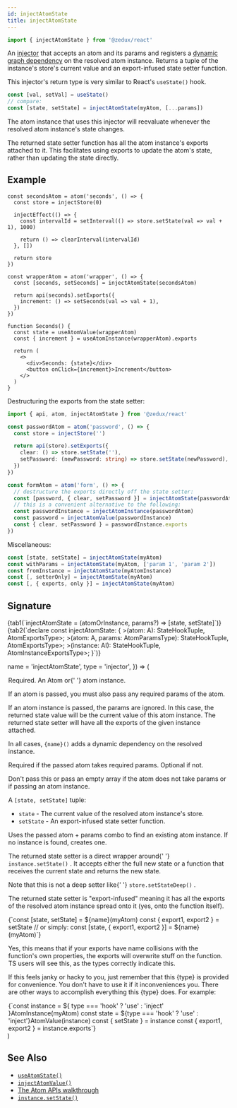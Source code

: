 ```yaml
---
id: injectAtomState
title: injectAtomState
---
```



```ts
import { injectAtomState } from '@zedux/react'
```

An [injector](../glossary#injector) that accepts an atom and its params and registers a [dynamic graph dependency](../glossary#dynamic-graph-dependency) on the resolved atom instance. Returns a tuple of the instance's store's current value and an export-infused state setter function.

This injector's return type is very similar to React's `useState()` hook.

```ts
const [val, setVal] = useState()
// compare:
const [state, setState] = injectAtomState(myAtom, [...params])
```

The atom instance that uses this injector will reevaluate whenever the resolved atom instance's state changes.

The returned state setter function has all the atom instance's exports attached to it. This facilitates using exports to update the atom's state, rather than updating the state directly.

## Example

```tsx live ecosystemId=injectAtomState/example resultVar=Seconds
const secondsAtom = atom('seconds', () => {
  const store = injectStore(0)

  injectEffect(() => {
    const intervalId = setInterval(() => store.setState(val => val + 1), 1000)

    return () => clearInterval(intervalId)
  }, [])

  return store
})

const wrapperAtom = atom('wrapper', () => {
  const [seconds, setSeconds] = injectAtomState(secondsAtom)

  return api(seconds).setExports({
    increment: () => setSeconds(val => val + 1),
  })
})

function Seconds() {
  const state = useAtomValue(wrapperAtom)
  const { increment } = useAtomInstance(wrapperAtom).exports

  return (
    <>
      <div>Seconds: {state}</div>
      <button onClick={increment}>Increment</button>
    </>
  )
}
```

Destructuring the exports from the state setter:

```ts
import { api, atom, injectAtomState } from '@zedux/react'

const passwordAtom = atom('password', () => {
  const store = injectStore('')

  return api(store).setExports({
    clear: () => store.setState(''),
    setPassword: (newPassword: string) => store.setState(newPassword),
  })
})

const formAtom = atom('form', () => {
  // destructure the exports directly off the state setter:
  const [password, { clear, setPassword }] = injectAtomState(passwordAtom)
  // this is a convenient alternative to the following:
  const passwordInstance = injectAtomInstance(passwordAtom)
  const password = injectAtomValue(passwordInstance)
  const { clear, setPassword } = passwordInstance.exports
})
```

Miscellaneous:

```ts
const [state, setState] = injectAtomState(myAtom)
const withParams = injectAtomState(myAtom, ['param 1', 'param 2'])
const fromInstance = injectAtomState(myAtomInstance)
const [, setterOnly] = injectAtomState(myAtom)
const [, { exports, only }] = injectAtomState(myAtom)
```

## Signature

<Tabs>
  {tab1(`injectAtomState = (atomOrInstance, params?) => [state, setState]`)}
  {tab2(`declare const injectAtomState: {
  <A extends AtomBase<any, [], any, any, any, any>>(atom: A): StateHookTuple<AtomStateType<A>, AtomExportsType<A>>;
  <A extends AtomBase<any, [...any], any, any, any, any>>(atom: A, params: AtomParamsType<A>): StateHookTuple<AtomStateType<A>, AtomExportsType<A>>;
  <AI extends AtomInstance<any, [...any], any, any, any>>(instance: AI): StateHookTuple<AtomInstanceStateType<AI>, AtomInstanceExportsType<AI>>;
}`)}
</Tabs>

  name = 'injectAtomState',
  type = 'injector',
}) => (
  <Legend>
    <Item name="atomOrInstance">
      <p>
        Required. An <Link to="../classes/Atom">Atom</Link> or{' '}
        <Link to="../classes/AtomInstance">atom instance</Link>.
      </p>
      <p>
        If an atom is passed, you must also pass any required params of the
        atom.
      </p>
      <p>
        If an atom instance is passed, the params are ignored. In this case, the
        returned state value will be the current value of this atom instance.
        The returned state setter will have all the exports of the given
        instance attached.
      </p>
      <p>
        In all cases, <code>{name}()</code> adds a dynamic dependency on the
        resolved instance.
      </p>
    </Item>
    <Item name="params">
      <p>Required if the passed atom takes required params. Optional if not.</p>
      <p>
        Don't pass this or pass an empty array if the atom does not take params
        or if passing an atom instance.
      </p>
    </Item>
    <Item name="Returns">
      <p>
        A <code>[state, setState]</code> tuple:
      </p>
      <ul>
        <li>
          <code>state</code> - The current value of the resolved atom instance's
          store.
        </li>
        <li>
          <code>setState</code> - An export-infused state setter function.
        </li>
      </ul>
      <p>
        Uses the passed atom + params combo to find an existing atom instance.
        If no instance is found, creates one.
      </p>
      <p>
        The returned state setter is a direct wrapper around{' '}
        <Link to="../classes/AtomInstance#setstate">
          <code>instance.setState()</code>
        </Link>
        . It accepts either the full new state or a function that receives the current
        state and returns the new state.
      </p>
      <p>
        Note that this is not a deep setter like{' '}
        <Link to="../classes/Store#setstatedeep">
          <code>store.setStateDeep()</code>
        </Link>
        .
      </p>
      <p>
        The returned state setter is "export-infused" meaning it has all the
        exports of the resolved atom instance spread onto it (yes, onto the
        function itself).
      </p>
      <Ts>{`const [state, setState] = ${name}(myAtom)
const { export1, export2 } = setState
// or simply:
const [state, { export1, export2 }] = ${name}(myAtom)`}</Ts>
      <p>
        Yes, this means that if your exports have name collisions with the
        function's own properties, the exports will overwrite stuff on the
        function. TS users will see this, as the types correctly indicate this.
      </p>
      <p>
        If this feels janky or hacky to you, just remember that this {type} is
        provided for convenience. You don't have to use it if it inconveniences
        you. There are other ways to accomplish everything this {type} does. For
        example:
      </p>
      <Ts>{`const instance = ${
        type === 'hook' ? 'use' : 'inject'
      }AtomInstance(myAtom)
const state = ${type === 'hook' ? 'use' : 'inject'}AtomValue(instance)
const { setState } = instance
const { export1, export2 } = instance.exports`}</Ts>
    </Item>
  </Legend>
)

<InjectAtomStateLegend />

## See Also

- [`useAtomState()`](../hooks/useAtomState)
- [`injectAtomValue()`](injectAtomValue)
- [The Atom APIs walkthrough](../../walkthrough/atom-apis)
- [`instance.setState()`](../classes/AtomInstance#setstate)
